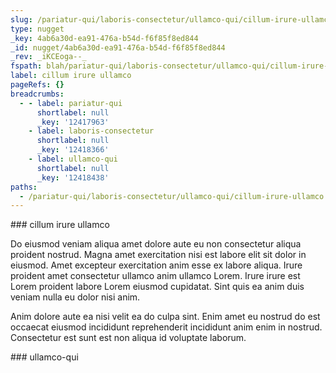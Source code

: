 ```yaml
---
slug: /pariatur-qui/laboris-consectetur/ullamco-qui/cillum-irure-ullamco
type: nugget
_key: 4ab6a30d-ea91-476a-b54d-f6f85f8ed844
_id: nugget/4ab6a30d-ea91-476a-b54d-f6f85f8ed844
_rev: _iKCEoga--_
fspath: blah/pariatur-qui/laboris-consectetur/ullamco-qui/cillum-irure-ullamco.md
label: cillum irure ullamco
pageRefs: {}
breadcrumbs:
  - - label: pariatur-qui
      shortlabel: null
      _key: '12417963'
    - label: laboris-consectetur
      shortlabel: null
      _key: '12418366'
    - label: ullamco-qui
      shortlabel: null
      _key: '12418438'
paths:
  - /pariatur-qui/laboris-consectetur/ullamco-qui/cillum-irure-ullamco
---
```


<NuggetArea>
<Nugget slug="/pariatur-qui/laboris-consectetur/ullamco-qui/cillum-irure-ullamco" type="nugget" _key="4ab6a30d-ea91-476a-b54d-f6f85f8ed844" _id="nugget/4ab6a30d-ea91-476a-b54d-f6f85f8ed844" _rev="_iKCEoga--_" fspath="blah/pariatur-qui/laboris-consectetur/ullamco-qui/cillum-irure-ullamco.md" label="cillum irure ullamco" paths="/pariatur-qui/laboris-consectetur/ullamco-qui/cillum-irure-ullamco">
<NuggetBody>
### cillum irure ullamco

Do eiusmod veniam aliqua amet dolore aute eu non consectetur aliqua proident nostrud. Magna amet exercitation nisi est labore elit sit dolor in eiusmod. Amet excepteur exercitation anim esse ex labore aliqua. Irure proident amet consectetur ullamco anim ullamco Lorem. Irure irure est Lorem proident labore Lorem eiusmod cupidatat. Sint quis ea anim duis veniam nulla eu dolor nisi anim.

Anim dolore aute ea nisi velit ea do culpa sint. Enim amet eu nostrud do est occaecat eiusmod incididunt reprehenderit incididunt anim enim in nostrud. Consectetur est sunt est non aliqua id voluptate laborum.

</NuggetBody>
<Breadcrumbs>
<Crumbs>
<Crumb _key="12417963" label="pariatur-qui" /><Crumb _key="12418366" label="laboris-consectetur" /><Crumb _key="12418438" label="ullamco-qui" />
</Crumbs>
</Breadcrumbs>
</Nugget>

<NuggetsInbound>
</NuggetsInbound>
<NuggetsOutbound>
</NuggetsOutbound>
</NuggetArea>
<PassagesInbound>
<Passage direction="inbound" type="passage" _key="12418438" _id="passage/12418438" _rev="_iKCEoga---" label="ullamco-qui" passage="ullamco-qui" fspath="blah/pariatur-qui/laboris-consectetur/ullamco-qui" paths="/pariatur-qui/laboris-consectetur/ullamco-qui" slug="/pariatur-qui/laboris-consectetur/ullamco-qui">
<NuggetBody>
### ullamco-qui

</NuggetBody>
<Breadcrumbs>
<Crumbs>
<Crumb _key="12417963" label="pariatur-qui" /><Crumb _key="12418366" label="laboris-consectetur" />
</Crumbs>
</Breadcrumbs>
</Passage>

</PassagesInbound>
<PassagesOutbound>
</PassagesOutbound>